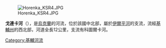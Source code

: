 [[Image:Horenka_KSR4.JPG|right]]

'''戈連卡河'''（{{lang-uk|Горенка}}），是[[烏克蘭|烏克蘭]]的河流，位於該國中北部，屬於[[伊爾平河|伊爾平河]]的支流，流經[[基輔州|基輔州]]的西北部，河道全長12公里，支流有科圖爾卡河。

{{DEFAULTSORT:Горенка (річка)}}
[[Category:基輔河流|Category:基輔河流]]


{{Ukraine-river-stub}}